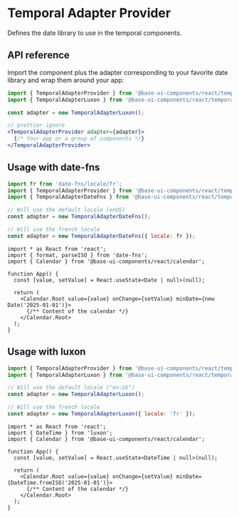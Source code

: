 # Temporal Adapter Provider

<Subtitle>Defines the date library to use in the temporal components.</Subtitle>
<Meta
  name="description"
  content="A temporal adapter provider component that defines the date library to use in the temporal components."
/>

<Demo path="./demos/hero" />

## API reference

Import the component plus the adapter corresponding to your favorite date library and wrap them around your app:

```jsx title="Anatomy"
import { TemporalAdapterProvider } from '@base-ui-components/react/temporal-adapter-provider';
import { TemporalAdapterLuxon } from '@base-ui-components/react/temporal-adapter-luxon';

const adapter = new TemporalAdapterLuxon();

// prettier-ignore
<TemporalAdapterProvider adapter={adapter}>
  {/* Your app or a group of components */}
</TemporalAdapterProvider>
```

## Usage with date-fns

```jsx title="Define the adapter"
import fr from 'date-fns/locale/fr';
import { TemporalAdapterProvider } from '@base-ui-components/react/temporal-adapter-provider';
import { TemporalAdapterDateFns } from '@base-ui-components/react/temporal-adapter-date-fns';

// Will use the default locale (enUS)
const adapter = new TemporalAdapterDateFns();

// Will use the french locale
const adapter = new TemporalAdapterDateFns({ locale: fr });
```

```tsx title="Use the JavaScript Date object in the components"
import * as React from 'react';
import { format, parseISO } from 'date-fns';
import { Calendar } from '@base-ui-components/react/calendar';

function App() {
  const [value, setValue] = React.useState<Date | null>(null);

  return (
    <Calendar.Root value={value} onChange={setValue} minDate={new Date('2025-01-01')}>
      {/** Content of the calendar */}
    </Calendar.Root>
  );
}
```

## Usage with luxon

```jsx title="Define the adapter"
import { TemporalAdapterProvider } from '@base-ui-components/react/temporal-adapter-provider';
import { TemporalAdapterLuxon } from '@base-ui-components/react/temporal-adapter-luxon';

// Will use the default locale ("en-US")
const adapter = new TemporalAdapterLuxon();

// Will use the french locale
const adapter = new TemporalAdapterLuxon({ locale: 'fr' });
```

```tsx title="Use Luxon date object in the components"
import * as React from 'react';
import { DateTime } from 'luxon';
import { Calendar } from '@base-ui-components/react/calendar';

function App() {
  const [value, setValue] = React.useState<DateTime | null>(null);

  return (
    <Calendar.Root value={value} onChange={setValue} minDate={DateTime.fromISO('2025-01-01')}>
      {/** Content of the calendar */}
    </Calendar.Root>
  );
}
```

<Reference component="TemporalAdapterProvider" />
